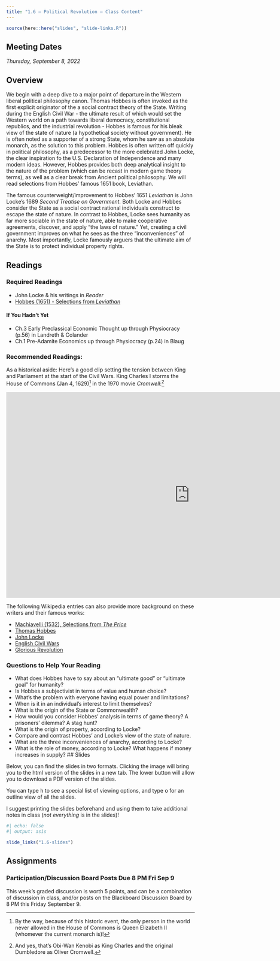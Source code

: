 ```yaml
---
title: "1.6 — Political Revolution — Class Content"
---
```


```r
source(here::here("slides", "slide-links.R"))
```

::: {.callout-note appearance="minimal"}
# Meeting Dates

*Thursday, September 8, 2022*
:::

## <i class="fas fa-info-circle fa-lg"></i> Overview

We begin with a deep dive to a major point of departure in the Western liberal political philosophy canon. Thomas Hobbes is often invoked as the first explicit originator of the a social contract theory of the State. Writing during the English Civil War - the ultimate result of which would set the Western world on a path towards liberal democracy, constitutional republics, and the industrial revolution - Hobbes is famous for his bleak view of the state of nature (a hypothetical society without government). He is often noted as a supporter of a strong State, whom he saw as an absolute monarch, as the solution to this problem. Hobbes is often written off quickly in political philosophy, as a predecessor to the more celebrated John Locke, the clear inspiration fo the U.S. Declaration of Independence and many modern ideas. However, Hobbes provides both deep analytical insight to the nature of the problem (which can be recast in modern game theory terms), as well as a clear break from Ancient political philosophy. We will read selections from Hobbes’ famous 1651 book, Leviathan. 

The famous counterweight/improvement to Hobbes’ 1651 *Leviathan* is John Locke’s 1689 *Second Treatise on Government.* Both Locke and Hobbes consider the State as a social contract rational individuals construct to escape the state of nature. In contrast to Hobbes, Locke sees humanity as far more sociable in the state of nature, able to make cooperative agreements, discover, and apply “the laws of nature.” Yet, creating a civil government improves on what he sees as the three “inconveniences” of anarchy. Most importantly, Locke famously arguers that the ultimate aim of the State is to protect individual property rights.

## <i class="fas fa-book-reader fa-lg"></i> Readings

### Required Readings

- <i class="fas fas fa-book"></i> John Locke & his writings in *Reader*
- [<i class="fas fas fa-file-pdf"></i> Hobbes (1651) - Selections from *Leviathan*](https://publics22.classes.ryansafner.com/readings/Hobbes-1651.pdf)

#### If You Hadn't Yet

- <i class="fas fas fa-book"></i> Ch.3 Early Preclassical Economic Thought up through Physiocracy (p.56) in Landreth & Colander
- <i class="fas fas fa-book"></i> Ch.1 Pre-Adamite Economics up through Physiocracy (p.24) in Blaug

### Recommended Readings:

As a historical aside: Here's a good clip setting the tension between King and Parliament at the start of the Civil Wars. King Charles I storms the House of Commons (Jan 4, 1629)^[By the way, because of this historic event, the only person in the world never allowed in the House of Commons is Queen Elizabeth II (whomever the current monarch is)!] in the 1970 movie *Cromwell*:^[And yes, that's Obi-Wan Kenobi as King Charles and the original Dumbledore as Oliver Cromwell.]

<iframe width="980" height="550" src="https://www.youtube.com/embed/FFkKm_4FOFE" frameborder="0" allow="accelerometer; autoplay; encrypted-media; gyroscope; picture-in-picture" allowfullscreen></iframe>

The following Wikipedia entries can also provide more background on these writers and their famous works:

- [<i class="fas fas fa-file-pdf"></i> Machiavelli (1532), Selections from *The Price*](https://publics20.classes.ryansafner.com/readings/Machiavelli-1532.pdf)
- [<i class="fab fa-wikipedia-w"></i> Thomas Hobbes](https://en.wikipedia.org/wiki/Thomas_Hobbes)
- [<i class="fab fa-wikipedia-w"></i> John Locke](https://en.wikipedia.org/wiki/John_Locke)
- [<i class="fab fa-wikipedia-w"></i> English Civil Wars](https://en.wikipedia.org/wiki/English_Civil_Wars)
- [<i class="fab fa-wikipedia-w"></i> Glorious Revolution](https://en.wikipedia.org/wiki/Glorious_Revolution)

### Questions to Help Your Reading

- What does Hobbes have to say about an “ultimate good” or “ultimate goal” for humanity?
- Is Hobbes a subjectivist in terms of value and human choice?
- What’s the problem with everyone having equal power and limitations?
- When is it in an individual’s interest to limit themselves?
- What is the origin of the State or Commonwealth?
- How would you consider Hobbes’ analysis in terms of game theory? A prisoners’ dilemma? A stag hunt?
- What is the origin of property, according to Locke?
- Compare and contrast Hobbes' and Locke's view of the state of nature.
- What are the three inconveniences of anarchy, according to Locke?
- What is the role of money, according to Locke? What happens if money increases in supply?
## <i class="fas fa-chalkboard-teacher"></i> Slides

Below, you can find the slides in two formats. Clicking the image will bring you to the html version of the slides in a new tab. The lower button will allow you to download a PDF version of the slides.

::: callout-tip
You can type <kbd>h</kbd> to see a special list of viewing options, and type <kbd>o</kbd> for an outline view of all the slides.
:::

I suggest printing the slides beforehand and using them to take additional notes in class (*not everything* is in the slides)!

```r
#| echo: false
#| output: asis

slide_links("1.6-slides")
```

## <i class="fas fa-laptop-code"></i> Assignments

### Participation/Discussion Board Posts Due 8 PM Fri Sep 9

This week's graded discussion is worth 5 points, and can be a combination of discussion in class, and/or posts on the Blackboard Discussion Board by 8 PM this Friday September 9.
